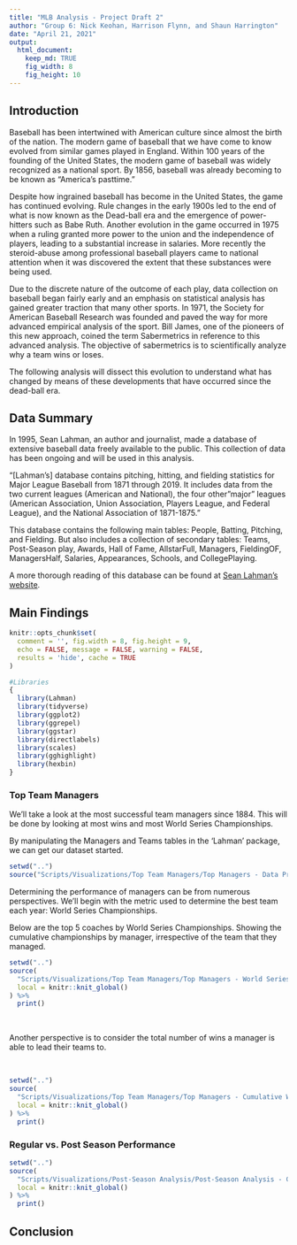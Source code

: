```yaml
---
title: "MLB Analysis - Project Draft 2"
author: "Group 6: Nick Keohan, Harrison Flynn, and Shaun Harrington"
date: "April 21, 2021"
output:
  html_document: 
    keep_md: TRUE
    fig_width: 8
    fig_height: 10
---
```


## Introduction

  Baseball has been intertwined with American culture since almost the birth of the nation. The modern game of baseball that we have come to know evolved from similar games played in England. Within 100 years of the founding of the United States, the modern game of baseball was widely recognized as a national sport. By 1856, baseball was already becoming to be known as "America's pasttime." 
  
  Despite how ingrained baseball has become in the United States, the game has continued evolving. Rule changes in the early 1900s led to the end of what is now known as the Dead-ball era and the emergence of power-hitters such as Babe Ruth. Another evolution in the game occurred in 1975 when a ruling granted more power to the union and the independence of players, leading to a substantial increase in salaries. More recently the steroid-abuse among professional baseball players came to national attention when it was discovered the extent that these substances were being used.
  
  Due to the discrete nature of the outcome of each play, data collection on baseball began fairly early and an emphasis on statistical analysis has gained greater traction that many other sports. In 1971, the Society for American Baseball Research was founded and paved the way for more advanced empirical analysis of the sport. Bill James, one of the pioneers of this new approach, coined the term Sabermetrics in reference to this advanced analysis. The objective of sabermetrics is to scientifically analyze why a team wins or loses. 

  The following analysis will dissect this evolution to understand what has changed by means of these developments that have occurred since the dead-ball era. 

## Data Summary

  In 1995, Sean Lahman, an author and journalist, made a database of extensive baseball data freely available to the public. This collection of data has been ongoing and will be used in this analysis.

  "[Lahman's] database contains pitching, hitting, and fielding statistics for Major League Baseball from 1871 through 2019. It includes data from the two current leagues (American and National), the four other "major" leagues (American Association, Union Association, Players League, and Federal League), and the National Association of 1871-1875."

 This database contains the following main tables: People, Batting, Pitching, and Fielding. But also includes a collection of secondary tables: Teams, Post-Season play, Awards, Hall of Fame, AllstarFull, Managers, FieldingOF, ManagersHalf, Salaries, Appearances, Schools, and CollegePlaying.

A more thorough reading of this database can be found at [Sean Lahman's website](http://www.seanlahman.com/files/database/readme2017.txt).


## Main Findings


```r

knitr::opts_chunk$set(
  comment = '', fig.width = 8, fig.height = 9,
  echo = FALSE, message = FALSE, warning = FALSE,
  results = 'hide', cache = TRUE
)

#Libraries
{
  library(Lahman)
  library(tidyverse)
  library(ggplot2)
  library(ggrepel)
  library(ggstar)
  library(directlabels)
  library(scales)
  library(gghighlight)
  library(hexbin)
}

```


### Top Team Managers

We'll take a look at the most successful team managers since 1884. This will be done by looking at most wins and most World Series Championships.

By manipulating the Managers and Teams tables in the 'Lahman' package, we can get our dataset started. 

```r

setwd("..")
source("Scripts/Visualizations/Top Team Managers/Top Managers - Data Prep.R")

```

\newpage

Determining the performance of managers can be from numerous perspectives. We'll begin with the metric used to determine the best team each year: World Series Championships.

Below are the top 5 coaches by World Series Championships. Showing the cumulative championships by manager, irrespective of the team that they managed.

```r

setwd("..")
source(
  "Scripts/Visualizations/Top Team Managers/Top Managers - World Series Championships.R",
  local = knitr::knit_global()
) %>% 
  print()

```

</br>

\newpage

Another perspective is to consider the total number of wins a manager is able to lead their teams to.

</br>



```r

setwd("..")
source(
  "Scripts/Visualizations/Top Team Managers/Top Managers - Cumulative Wins.R",
  local = knitr::knit_global()
) %>% 
  print()

```

\newpage 

### Regular vs. Post Season Performance 

```r

setwd("..")
source(
  "Scripts/Visualizations/Post-Season Analysis/Post-Season Analysis - Chart.R",
  local = knitr::knit_global()
) %>% 
  print()


```



## Conclusion
